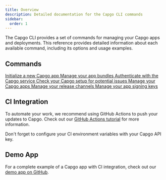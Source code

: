 ```yaml
---
title: Overview
description: Detailed documentation for the Capgo CLI commands
sidebar:
  order: 1
---
```



The Capgo CLI provides a set of commands for managing your Capgo apps and deployments. This reference provides detailed information about each available command, including its options and usage examples.

## Commands

<CardGrid stagger>
  <a href="./init/">
    <Card title="init" icon="rocket">
      Initialize a new Capgo app
    </Card>
  </a>

  <a href="/docs/cli/reference/bundle/">
    <Card title="bundle" icon="seti:html">
      Manage your app bundles
    </Card>
  </a>

  <a href="./login/">
    <Card title="login" icon="approve-check">
      Authenticate with the Capgo service
    </Card>
  </a>

  <a href="/docs/cli/reference/doctor/">
    <Card title="doctor" icon="approve-check-circle">
      Check your Capgo setup for potential issues
    </Card>
  </a>

  <a href="./app/">
    <Card title="app" icon="seti:default">
      Manage your Capgo apps
    </Card>
  </a>

  <a href="./channel/">
    <Card title="channel" icon="seti:git">
      Manage your release channels
    </Card>
  </a>

  <a href="./key/">
    <Card title="key" icon="seti:lock">
      Manage your app signing keys
    </Card>
  </a>
</CardGrid>

## CI Integration

To automate your work, we recommend using GitHub Actions to push your updates to Capgo. Check out our [GitHub Actions tutorial](https://capgo.app/blog/automatic-build-and-release-with-github-actions/) for more information.

Don't forget to configure your CI environment variables with your Capgo API key.

## Demo App

For a complete example of a Capgo app with CI integration, check out our [demo app on GitHub](https://github.com/Cap-go/demo-app/). 
